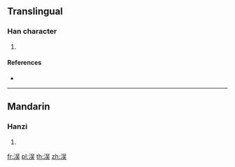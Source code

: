 {{character info/new}}
==Translingual==

===Han character===
{{Han char|rn=85|rad=水|as=07|sn=10|four=36134|canj=ERMK,ERVK|ids=⿰氵吴}}

# {{defn|Han|sort=水07}}

====References====
* {{Han ref|kx=0620.100|dkj=17456|hdz=31624.100|uh=6D16|ud=27926|bh=D264|bd=53860}}

----

==Mandarin==

===Hanzi===
{{cmn-hanzi|pin=[[wú]] ([[wu2]])|wg=wu<sup>2</sup>}}

# {{defn|lang=cmn|sort=水07}}

[[fr:洖]]
[[pl:洖]]
[[th:洖]]
[[zh:洖]]